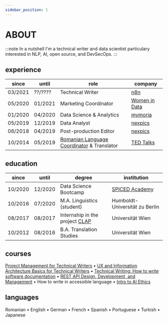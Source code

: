 ```yaml
---
sidebar_position: 1
---
```


# ABOUT

:::note In a nutshell
I'm a technical writer and data scientist particulary interested in NLP, AI, open source, and DevSecOps.
:::

## experience

|since|until|role|company|
|---|---|---|---|
|03/2021|??/????|Technical Writer|[n8n](https://n8n.io/)|
|05/2020|01/2021|Marketing Coordinator|[Women in Data](https://womenindata.org/)|
|01/2020|04/2020|Data Science & Analytics|[mymoria](https://mymoria.de/)|
|05/2019|12/2019|Data Analyst|[nexpics](http://nexpics.com/)|
|06/2018|04/2019|Post-production Editor|[nexpics](http://nexpics.com/)|
|10/2014|05/2019|[Romanian Language Coordinator](https://www.credential.net/9c25c7cb-d28e-4dbe-b02d-86327e11814e#gs.5exm6e)  & Translator|[TED Talks](https://www.ted.com/profiles/3413785/translator)|

## education

|since|until|degree|institution|
|---|---|---|---|
|10/2020|12/2020|Data Science Bootcamp|[SPICED Academy](https://spiced-academy.com/)|
|10/2016|07/2020|M.A. Linguistics (student)|Humboldt-Universität zu Berlin|
|08/2017|08/2017|Internship in the project [CLAP](https://iclap.univie.ac.at/)|Universität Wien|
|10/2012|08/2016|B.A. Translation Studies|Universität Wien|

## courses

[Project Management for Technical Writers](https://www.udemy.com/certificate/UC-e34eea5d-b539-4deb-9563-a827f62f6c33/) &bull; [UX and Information Architecture Basics for Technical Writers](https://www.udemy.com/certificate/UC-029f88c7-8516-4a50-b46e-51ddb4ecbd1e/) &bull; [Technical Writing: How to write software documentation](https://www.udemy.com/certificate/UC-4c9b71ee-1a59-4f5e-a414-85eed3456698/) &bull; [REST API Design, Development, and Management](https://www.udemy.com/certificate/UC-2443751d-e763-49cd-a422-35a8a8d6a4bc/) &bull; How to write in accessible language &bull; [Intro to AI Ethics](https://www.kaggle.com/learn/certification/anerol/intro-to-ai-ethics)

## languages

Romanian &bull; English &bull; German &bull; French &bull; Spanish &bull; Portuguese &bull; Turkish &bull; Japanese